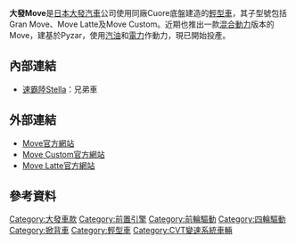 {{noteTA
|1=zh-tw:速霸陸;zh-hk:富士;zh-cn:斯巴鲁;
}}
{{Infobox automobile
|name         = 大發Move
|image        = File:Daihatsu MOVE X"SA III" (DBA-LA150S-GBGF).jpg
|manufacturer = [[大發|大發]]
|production   = 1995年至今
|class        = [[輕型車|輕型車]]
|body_style   = 5門 [[掀背車|掀背車]]
|engine       = 658 cc（LA100/LA110）、660 cc、847 cc（海外版）或989 cc（海外版）
|transmission = 5速手排、自排
|wheelbase    = {{ubl | {{convert|2300|mm|in|1|abbr=on}} | {{convert|2455|mm|in|1|abbr=on}}（LA100/LA110）}}
|length       = {{convert|3395|mm|in|1|abbr=on}}
|width        = {{convert|1475|mm|in|1|abbr=on}}
|height       = {{convert|1630|mm|in|1|abbr=on}}

{{convert|1620|mm|in|1|abbr=on}}（LA100/LA110）
|weight       = {{convert|720|kg|lb|0|abbr=on}}

{{convert|820|kg|lb|0|abbr=on}}（LA100/LA110）
|economy      = 6.6 l/100 km
|related      = 大發Mira/Cuore（L7XX）<br>[[速霸陸Stella|速霸陸Stella]]
|designer     = Giorgetto Giugiaro
}}

'''大發Move'''是[[日本|日本]][[大發汽車|大發汽車]]公司使用同廠Cuore底盤建造的[[輕型車|輕型車]]，其子型號包括Gran Move、Move Latte及Move Custom。近期也推出一款[[混合動力|混合動力]]版本的Move，建基於Pyzar，使用[[汽油|汽油]]和[[電力|電力]]作動力，現已開始投產。

== 內部連結 ==
* [[速霸陸Stella|速霸陸Stella]]：兄弟車

== 外部連結 ==
{{commonscat|Daihatsu Move}}
*[https://web.archive.org/web/20080226161402/http://www.daihatsu.co.jp/showroom/lineup/move/ Move官方網站]
*[https://web.archive.org/web/20080309085647/http://www.daihatsu.co.jp/showroom/lineup/move_custom/ Move Custom官方網站]
*[https://web.archive.org/web/20080321005056/http://www.daihatsu.co.jp/showroom/lineup/move_latte/ Move Latte官方網站]

== 參考資料 ==
{{reflist}}

[[Category:大發車款|Category:大發車款]]
[[Category:前置引擎|Category:前置引擎]]
[[Category:前輪驅動|Category:前輪驅動]]
[[Category:四輪驅動|Category:四輪驅動]]
[[Category:掀背車|Category:掀背車]]
[[Category:輕型車|Category:輕型車]]
[[Category:CVT變速系統車輛|Category:CVT變速系統車輛]]
